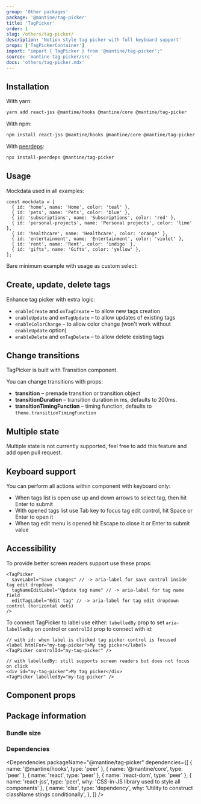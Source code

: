 ```yaml
---
group: 'Other packages'
package: '@mantine/tag-picker'
title: 'TagPicker'
order: 1
slug: /others/tag-picker/
description: 'Notion style tag picker with full keyboard support'
props: ['TagPickerContainer']
import: "import { TagPicker } from '@mantine/tag-picker';"
source: 'mantine-tag-picker/src'
docs: 'others/tag-picker.mdx'
---
```



## Installation

With yarn:

```sh
yarn add react-jss @mantine/hooks @mantine/core @mantine/tag-picker
```

With npm:

```sh
npm install react-jss @mantine/hooks @mantine/core @mantine/tag-picker
```

With [peerdeps](https://www.npmjs.com/package/install-peerdeps):

```sh
npx install-peerdeps @mantine/tag-picker
```

## Usage

Mockdata used in all examples:

```tsx
const mockdata = [
  { id: 'home', name: 'Home', color: 'teal' },
  { id: 'pets', name: 'Pets', color: 'blue' },
  { id: 'subscriptions', name: 'Subscriptions', color: 'red' },
  { id: 'personal-projects', name: 'Personal projects', color: 'lime' },
  { id: 'healthcare', name: 'Healthcare', color: 'orange' },
  { id: 'entertainment', name: 'Entertainment', color: 'violet' },
  { id: 'rent', name: 'Rent', color: 'indigo' },
  { id: 'gifts', name: 'Gifts', color: 'yellow' },
];
```

Bare minimum example with usage as custom select:

<Demo data={TagPickerDemos.minimal} />

## Create, update, delete tags

Enhance tag picker with extra logic:

- `enableCreate` and `onTagCreate` – to allow new tags creation
- `enableUpdate` and `onTagUpdate` – to allow updates of existing tags
- `enableColorChange` – to allow color change (won't work without `enableUpdate` option)
- `enableDelete` and `onTagDelete` – to allow delete existing tags

<Demo data={TagPickerDemos.base} />

## Change transitions

TagPicker is built with <GatsbyLink to="/core/transition/">Transition</GatsbyLink> component.

You can change transitions with props:

- **transition** – premade transition or transition object
- **transitionDuration** – transition duration in ms, defaults to 200ms.
- **transitionTimingFunction** – timing function, defaults to `theme.transitionTimingFunction`

<Demo data={TagPickerDemos.transitions} />

## Multiple state

Multiple state is not currently supported, feel free to add this feature and add <GatsbyLink to="/pages/contribute/">open pull request</GatsbyLink>.

## Keyboard support

You can perform all actions within component with keyboard only:

- When tags list is open use up and down arrows to select tag, then hit Enter to submit
- With opened tags list use Tab key to focus tag edit control, hit Space or Enter to open it
- When tag edit menu is opened hit Escape to close it or Enter to submit value

## Accessibility

To provide better screen readers support use these props:

```tsx
<TagPicker
  saveLabel="Save changes" // -> aria-label for save control inside tag edit dropdown
  tagNameEditLabel="Update tag name" // -> aria-label for tag name field
  editTagLabel="Edit tag" // -> aria-label for tag edit dropdown control (horizontal dots)
/>
```

To connect TagPicker to label use either: `labelledBy` prop to set `aria-labelledby` on control
or `controlId` prop to connect with id:

```tsx
// with id: when label is clicked tag picker control is focused
<label htmlFor="my-tag-picker">My tag picker</label>
<TagPicker controlId="my-tag-picker" />

// with labelledBy: still supports screen readers but does not focus on click
<div id="my-tag-picker">My tag picker</div>
<TagPicker labelledBy="my-tag-picker" />
```

## Component props

<PropsTable component="TagPickerContainer" />

## Package information

### Bundle size

<BundleSize packageName="@mantine/tag-picker" />

### Dependencies

<Dependencies
  packageName="@mantine/tag-picker"
  dependencies={[
    { name: '@mantine/hooks', type: 'peer' },
    { name: '@mantine/core', type: 'peer' },
    { name: 'react', type: 'peer' },
    { name: 'react-dom', type: 'peer' },
    { name: 'react-jss', type: 'peer', why: 'CSS-in-JS library used to style all components' },
    {
      name: 'clsx',
      type: 'dependency',
      why: 'Utility to construct className stings conditionally',
    },
  ]}
/>
